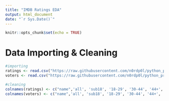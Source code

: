 ```yaml
---
title: "IMDB Ratings EDA"
output: html_document
date: "`r Sys.Date()`"
---
```


```r
knitr::opts_chunk$set(echo = TRUE)
```
# Data Importing & Cleaning
```r
#importing
ratings <- read.csv("https://raw.githubusercontent.com/n0rdp0l/python_projects/master/IMDB/Ratings.csv")
voters <- read.csv("https://raw.githubusercontent.com/n0rdp0l/python_projects/master/IMDB/Number_of_Voters.csv")
```
```r
#cleaning
colnames(ratings) <- c("name",'all', 'sub18', '18-29', '30-44', '44+', 'all_m', 'sub18_m', '18-29_m', '30-44_m', '44+_m', 'all_f', 'sub18_f', '18-29_f', '30-44_f', '44+_f', 'top_1000', 'US', 'non_US')
colnames(voters) <- c("name",'all', 'sub18', '18-29', '30-44', '44+', 'all_m', 'sub18_m', '18-29_m', '30-44_m', '44+_m', 'all_f', 'sub18_f', '18-29_f', '30-44_f', '44+_f', 'top_1000', 'US', 'non_US')
```

